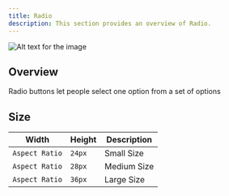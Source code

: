 ```yaml
---
title: Radio
description: This section provides an overview of Radio.
---
```


![Alt text for the image](https://gitlab.com/unaivan/assets/-/raw/master/energeek/design/web/radio.webp)

## Overview

Radio buttons let people select one option from a set of options

## Size

| Width    | Height   |  Description                          |
| ------------ | ------ | ------------------------------------ |
| `Aspect Ratio`  | `24px` | Small Size       |
| `Aspect Ratio` | `28px` | Medium Size|
| `Aspect Ratio` | `36px` | Large Size|